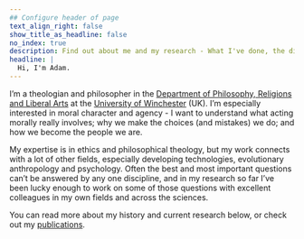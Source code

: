 ```yaml
---
## Configure header of page
text_align_right: false
show_title_as_headline: false
no_index: true
description: Find out about me and my research - What I've done, the different projects I've been involved in, and what I'm working on now.
headline: |
  Hi, I'm Adam.
---
```


<!-- this is a subheadline -->
I'm a theologian and philosopher in the [Department of Philosophy, Religions and Liberal Arts](https://www.winchester.ac.uk/about-us/leadership-and-governance/our-faculties/hss/theologyreligionphilosophy/) at the [University of Winchester](https://www.winchester.ac.uk/) (UK). I'm especially interested in moral character and agency - I want to understand what acting morally really involves; why we make the choices (and mistakes) we do; and how we become the people we are. 

My expertise is in ethics and philosophical theology, but my work connects with a lot of other fields, especially developing technologies, evolutionary anthropology and psychology. Often the best and most important questions can't be answered by any one discipline, and in my research so far I've been lucky enough to work on some of those questions with excellent colleagues in my own fields and across the sciences.

You can read more about my history and current research below, or check out my [publications](/publications/).
